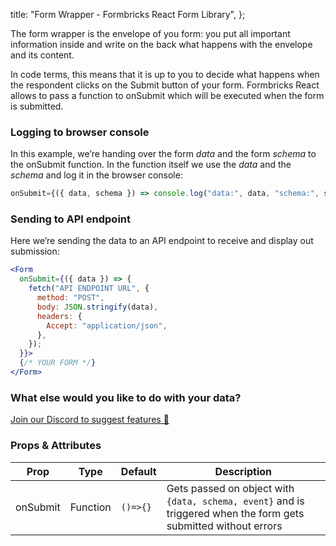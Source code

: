 
  title: "Form Wrapper - Formbricks React Form Library",
};

The form wrapper is the envelope of you form: you put all important information inside and write on the back what happens with the envelope and its content.

In code terms, this means that it is up to you to decide what happens when the respondent clicks on the Submit button of your form. Formbricks React allows to pass a function to onSubmit which will be executed when the form is submitted.

### Logging to browser console

In this example, we’re handing over the form _data_ and the form _schema_ to the onSubmit function. In the function itself we use the _data_ and the _schema_ and log it in the browser console:

```jsx
onSubmit={({ data, schema }) => console.log("data:", data, "schema:", schema)}
```

### Sending to API endpoint

Here we’re sending the data to an API endpoint to receive and display out submission:

```jsx
<Form
  onSubmit={({ data }) => {
    fetch("API ENDPOINT URL", {
      method: "POST",
      body: JSON.stringify(data),
      headers: {
        Accept: "application/json",
      },
    });
  }}>
  {/* YOUR FORM */}
</Form>
```

### What else would you like to do with your data?

[Join our Discord to suggest features 🤸](https://formbricks.com/discord)

### Props & Attributes

| Prop     | Type     | Default  | Description                                                                                                     |
| -------- | -------- | -------- | --------------------------------------------------------------------------------------------------------------- |
| onSubmit | Function | `()=>{}` | Gets passed on object with `{data, schema, event}` and is triggered when the form gets submitted without errors |

